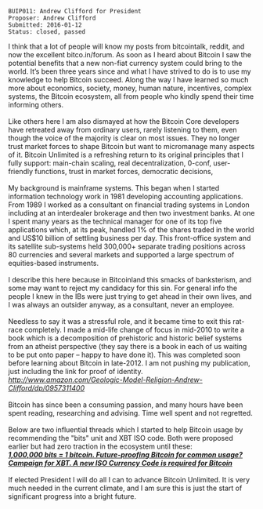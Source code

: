 <pre>
BUIP011: Andrew Clifford for President
Proposer: Andrew Clifford
Submitted: 2016-01-12
Status: closed, passed
</pre>

I think that a lot of people will know my posts from bitcointalk, reddit, and now the excellent bitco.in/forum. As soon as I heard about Bitcoin I saw the potential benefits that a new non-fiat currency system could bring to the world. It’s been three years since and what I have strived to do is to use my knowledge to help Bitcoin succeed. Along the way I have learned so much more about economics, society, money, human nature, incentives, complex systems, the Bitcoin ecosystem, all from people who kindly spend their time informing others.<br />
<br />
Like others here I am also dismayed at how the Bitcoin Core developers have retreated away from ordinary users, rarely listening to them, even though the voice of the majority is clear on most issues. They no longer trust market forces to shape Bitcoin but want to micromanage many aspects of it. Bitcoin Unlimited is a refreshing return to its original principles that I fully support: main-chain scaling, real decentralization, 0-conf, user-friendly functions, trust in market forces, democratic decisions,<br />
<br />
My background is mainframe systems. This began when I started information technology work in 1981 developing accounting applications. From 1989 I worked as a consultant on financial trading systems in London including at an interdealer brokerage and then two investment banks. At one I spent many years as the technical manager for one of its top five applications which, at its peak, handled 1% of the shares traded in the world and US$10 billion of settling business per day. This front-office system and its satellite sub-systems held 300,000+ separate trading positions across 80 currencies and several markets and supported a large spectrum of equities-based instruments.<br />
<br />
I describe this here because in Bitcoinland this smacks of banksterism, and some may want to reject my candidacy for this sin. For general info the people I knew in the IBs were just trying to get ahead in their own lives, and I was always an outsider anyway, as a consultant, never an employee.<br />
<br />
Needless to say it was a stressful role, and it became time to exit this rat-race completely. I made a mid-life change of focus in mid-2010 to write a book which is a decomposition of prehistoric and historic belief systems from an atheist perspective (they say there is a book in each of us waiting to be put onto paper – happy to have done it). This was completed soon before learning about Bitcoin in late-2012. I am not pushing my publication, just including the link for proof of identity. [http://www.amazon.com/Geologic-Model-Religion-Andrew-Clifford/dp/0957311400 ''http://www.amazon.com/Geologic-Model-Religion-Andrew-Clifford/dp/0957311400'']<br />
<br />
Bitcoin has since been a consuming passion, and many hours have been spent reading, researching and advising. Time well spent and not regretted.<br />
<br />
Below are two influential threads which I started to help Bitcoin usage by recommending the &quot;bits&quot; unit and XBT ISO code. Both were proposed earlier but had zero traction in the ecosystem until these:<br />
[https://bitcointalk.org/index.php?topic=592691.0 '''''1,000,000 bits = 1 bitcoin. Future-proofing Bitcoin for common usage?''''']'''<br />
'''[https://bitcointalk.org/index.php?topic=148229.0 '''''Campaign for XBT. A new ISO Currency Code is required for Bitcoin''''']<br />
<br />
If elected President I will do all I can to advance Bitcoin Unlimited. It is very much needed in the current climate, and I am sure this is just the start of significant progress into a bright future.

